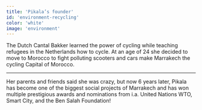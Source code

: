 ```yaml
---
title: 'Pikala’s founder'
id: 'environment-recycling'
color: 'white'
image: 'environment'
---
```


The Dutch Cantal Bakker learned the power of cycling while teaching refugees in the Netherlands how to cycle. At an age of 24 she decided to move to Morocco to fight polluting scooters and cars make Marrakech the cycling Capital of Morocco.

---

Her parents and friends said she was crazy, but now 6 years later, Pikala has become one of the biggest social projects of Marrakech and has won multiple prestigious awards and nominations from i.a. United Nations WTO, Smart City, and the Ben Salah Foundation!
